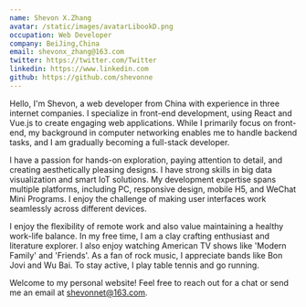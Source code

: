 ```yaml
---
name: Shevon X.Zhang
avatar: /static/images/avatarLibookD.png
occupation: Web Developer
company: BeiJing,China
email: shevonx_zhang@163.com
twitter: https://twitter.com/Twitter
linkedin: https://www.linkedin.com
github: https://github.com/shevonne
---
```


Hello, I'm <span className="about-hight">Shevon</span>, a web developer from China with <span className="about-hight">experience in three internet companies</span>. I specialize in front-end development, <span className="about-hight">using React and Vue.js</span> to create engaging web applications. While I primarily focus on front-end, my background in computer networking enables me to handle backend tasks, and I am gradually <span className="about-hight">becoming a full-stack developer</span>.

I have a <span className="about-hight">passion for hands-on exploration, paying attention to detail, and creating aesthetically pleasing designs</span>. I have strong skills in big data visualization and smart IoT solutions. My development expertise spans multiple platforms, including PC, responsive design, mobile H5, and WeChat Mini Programs. I enjoy the challenge of making user interfaces work seamlessly across different devices.

I enjoy the flexibility of remote work and also value maintaining a <span className="about-hight">healthy work-life balance</span>. In my free time, I am a clay crafting enthusiast and literature explorer. I also enjoy watching American TV shows like 'Modern Family' and 'Friends'. As a fan of rock music, I appreciate bands like Bon Jovi and Wu Bai. To stay active, I play table tennis and go running.

Welcome to my personal website! <span className="about-hight">Feel free to reach out for a chat or send me an email at shevonnet@163.com</span>.
